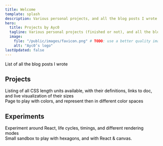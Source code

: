 ```yaml
---
title: Welcome
template: splash
description: Various personal projects, and all the blog posts I wrote
hero:
  title: Projects by Ayc0
  tagline: Various personal projects (finished or not), and all the blog posts I wrote
  image:
    file: "/public/images/favicon.png" # TODO: use a better quality image
    alt: "Ayc0’s logo"
lastUpdated: false
---
```



<a href="/posts/" style="text-decoration: none; color: initial; display: grid">
  <Card title="Blog posts">List of all the blog posts I wrote</Card>
</a>

## Projects

<CardGrid stagger>
  <a
    href="/length-units/"
    style="text-decoration: none; color: initial; display: grid"
  >
    <Card title="CSS length units">
      Listing of all CSS length units available, with their definitions, links
      to doc, and live visualization of their sizes
    </Card>
  </a>
  <a
    href="/color-visualizer/"
    style="text-decoration: none; color: initial; display: grid"
  >
    <Card title="Color visualizer">
      Page to play with colors, and represent then in different color spaces
    </Card>
  </a>
</CardGrid>

## Experiments

<CardGrid stagger>
  <a
    href="/react-timings/"
    style="text-decoration: none; color: initial; display: grid"
  >
    <Card title="React timings">
      Experiment around React, life cycles, timings, and different rendering
      modes
    </Card>
  </a>
  <a
    href="/hexagons-without-rules/"
    style="text-decoration: none; color: initial; display: grid"
  >
    <Card title="Hexagons">
      Small sandbox to play with hexagons, and with React & canvas.
    </Card>
  </a>
</CardGrid>

